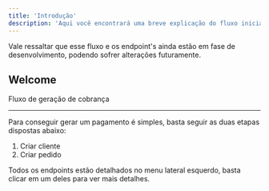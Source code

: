 ```yaml
---
title: 'Introdução'
description: 'Aqui você encontrará uma breve explicação do fluxo inicial para gerar uma cobrança.'
---
```


<Note>
    Vale ressaltar que esse fluxo e os endpoint's ainda estão em fase de desenvolvimento, podendo sofrer alterações futuramente.
</Note>

## Welcome

Fluxo de geração de cobrança

---

Para conseguir gerar um pagamento é simples,
basta seguir as duas etapas dispostas abaixo:

<ol>
    <li>Criar cliente</li>
    <li>Criar pedido</li>
</ol>

Todos os endpoints estão detalhados no menu lateral esquerdo,
basta clicar em um deles para ver mais detalhes.

